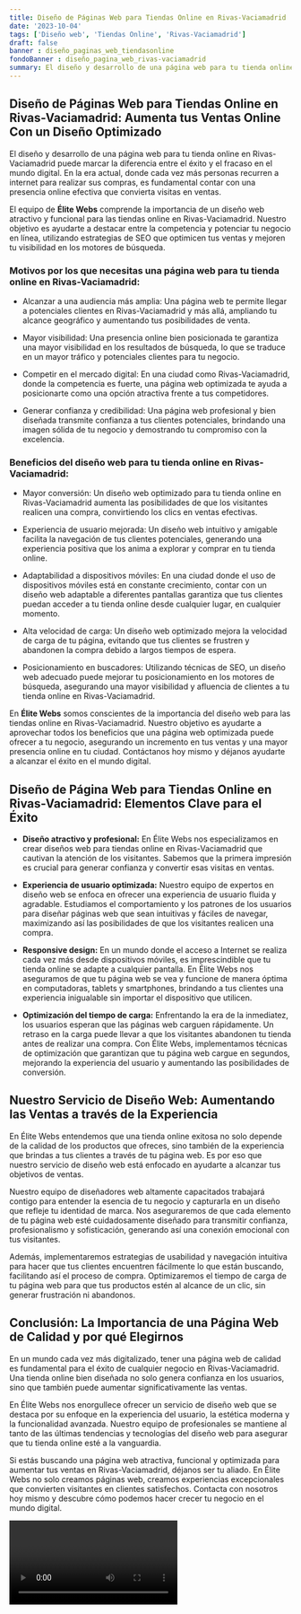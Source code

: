 ```yaml
---
title: Diseño de Páginas Web para Tiendas Online en Rivas-Vaciamadrid
date: '2023-10-04'
tags: ['Diseño web', 'Tiendas Online', 'Rivas-Vaciamadrid']
draft: false
banner : diseño_paginas_web_tiendasonline
fondoBanner : diseño_pagina_web_rivas-vaciamadrid
summary: El diseño y desarrollo de una página web para tu tienda online en RivasVaciamadrid puede marcar la diferencia entre el éxito y el fracaso en el mundo digital. En la era actual, donde cada vez más personas recurren a internet para realizar sus compras, es fundamental contar con una presencia online efectiva que convierta visitas en ventas.
---
```


## Diseño de Páginas Web para Tiendas Online en Rivas-Vaciamadrid: Aumenta tus Ventas Online Con un Diseño Optimizado

El diseño y desarrollo de una página web para tu tienda online en Rivas-Vaciamadrid puede marcar la diferencia entre el éxito y el fracaso en el mundo digital. En la era actual, donde cada vez más personas recurren a internet para realizar sus compras, es fundamental contar con una presencia online efectiva que convierta visitas en ventas.

El equipo de **Élite Webs** comprende la importancia de un diseño web atractivo y funcional para las tiendas online en Rivas-Vaciamadrid. Nuestro objetivo es ayudarte a destacar entre la competencia y potenciar tu negocio en línea, utilizando estrategias de SEO que optimicen tus ventas y mejoren tu visibilidad en los motores de búsqueda.

### Motivos por los que necesitas una página web para tu tienda online en Rivas-Vaciamadrid:

- Alcanzar a una audiencia más amplia: Una página web te permite llegar a potenciales clientes en Rivas-Vaciamadrid y más allá, ampliando tu alcance geográfico y aumentando tus posibilidades de venta.

- Mayor visibilidad: Una presencia online bien posicionada te garantiza una mayor visibilidad en los resultados de búsqueda, lo que se traduce en un mayor tráfico y potenciales clientes para tu negocio.

- Competir en el mercado digital: En una ciudad como Rivas-Vaciamadrid, donde la competencia es fuerte, una página web optimizada te ayuda a posicionarte como una opción atractiva frente a tus competidores.

- Generar confianza y credibilidad: Una página web profesional y bien diseñada transmite confianza a tus clientes potenciales, brindando una imagen sólida de tu negocio y demostrando tu compromiso con la excelencia.

### Beneficios del diseño web para tu tienda online en Rivas-Vaciamadrid:

- Mayor conversión: Un diseño web optimizado para tu tienda online en Rivas-Vaciamadrid aumenta las posibilidades de que los visitantes realicen una compra, convirtiendo los clics en ventas efectivas.

- Experiencia de usuario mejorada: Un diseño web intuitivo y amigable facilita la navegación de tus clientes potenciales, generando una experiencia positiva que los anima a explorar y comprar en tu tienda online.

- Adaptabilidad a dispositivos móviles: En una ciudad donde el uso de dispositivos móviles está en constante crecimiento, contar con un diseño web adaptable a diferentes pantallas garantiza que tus clientes puedan acceder a tu tienda online desde cualquier lugar, en cualquier momento.

- Alta velocidad de carga: Un diseño web optimizado mejora la velocidad de carga de tu página, evitando que tus clientes se frustren y abandonen la compra debido a largos tiempos de espera.

- Posicionamiento en buscadores: Utilizando técnicas de SEO, un diseño web adecuado puede mejorar tu posicionamiento en los motores de búsqueda, asegurando una mayor visibilidad y afluencia de clientes a tu tienda online en Rivas-Vaciamadrid.

En **Élite Webs** somos conscientes de la importancia del diseño web para las tiendas online en Rivas-Vaciamadrid. Nuestro objetivo es ayudarte a aprovechar todos los beneficios que una página web optimizada puede ofrecer a tu negocio, asegurando un incremento en tus ventas y una mayor presencia online en tu ciudad. Contáctanos hoy mismo y déjanos ayudarte a alcanzar el éxito en el mundo digital.

<GifSeo />

<Cta />

## Diseño de Página Web para Tiendas Online en Rivas-Vaciamadrid: Elementos Clave para el Éxito

- **Diseño atractivo y profesional:** En Élite Webs nos especializamos en crear diseños web para tiendas online en Rivas-Vaciamadrid que cautivan la atención de los visitantes. Sabemos que la primera impresión es crucial para generar confianza y convertir esas visitas en ventas.

- **Experiencia de usuario optimizada:** Nuestro equipo de expertos en diseño web se enfoca en ofrecer una experiencia de usuario fluida y agradable. Estudiamos el comportamiento y los patrones de los usuarios para diseñar páginas web que sean intuitivas y fáciles de navegar, maximizando así las posibilidades de que los visitantes realicen una compra.

- **Responsive design:** En un mundo donde el acceso a Internet se realiza cada vez más desde dispositivos móviles, es imprescindible que tu tienda online se adapte a cualquier pantalla. En Élite Webs nos aseguramos de que tu página web se vea y funcione de manera óptima en computadoras, tablets y smartphones, brindando a tus clientes una experiencia inigualable sin importar el dispositivo que utilicen.

- **Optimización del tiempo de carga:** Enfrentando la era de la inmediatez, los usuarios esperan que las páginas web carguen rápidamente. Un retraso en la carga puede llevar a que los visitantes abandonen tu tienda antes de realizar una compra. Con Élite Webs, implementamos técnicas de optimización que garantizan que tu página web cargue en segundos, mejorando la experiencia del usuario y aumentando las posibilidades de conversión.

## Nuestro Servicio de Diseño Web: Aumentando las Ventas a través de la Experiencia

En Élite Webs entendemos que una tienda online exitosa no solo depende de la calidad de los productos que ofreces, sino también de la experiencia que brindas a tus clientes a través de tu página web. Es por eso que nuestro servicio de diseño web está enfocado en ayudarte a alcanzar tus objetivos de ventas.

Nuestro equipo de diseñadores web altamente capacitados trabajará contigo para entender la esencia de tu negocio y capturarla en un diseño que refleje tu identidad de marca. Nos aseguraremos de que cada elemento de tu página web esté cuidadosamente diseñado para transmitir confianza, profesionalismo y sofisticación, generando así una conexión emocional con tus visitantes.

Además, implementaremos estrategias de usabilidad y navegación intuitiva para hacer que tus clientes encuentren fácilmente lo que están buscando, facilitando así el proceso de compra. Optimizaremos el tiempo de carga de tu página web para que tus productos estén al alcance de un clic, sin generar frustración ni abandonos.

## Conclusión: La Importancia de una Página Web de Calidad y por qué Elegirnos

En un mundo cada vez más digitalizado, tener una página web de calidad es fundamental para el éxito de cualquier negocio en Rivas-Vaciamadrid. Una tienda online bien diseñada no solo genera confianza en los usuarios, sino que también puede aumentar significativamente las ventas.

En Élite Webs nos enorgullece ofrecer un servicio de diseño web que se destaca por su enfoque en la experiencia del usuario, la estética moderna y la funcionalidad avanzada. Nuestro equipo de profesionales se mantiene al tanto de las últimas tendencias y tecnologías del diseño web para asegurar que tu tienda online esté a la vanguardia.

Si estás buscando una página web atractiva, funcional y optimizada para aumentar tus ventas en Rivas-Vaciamadrid, déjanos ser tu aliado. En Élite Webs no solo creamos páginas web, creamos experiencias excepcionales que convierten visitantes en clientes satisfechos. Contacta con nosotros hoy mismo y descubre cómo podemos hacer crecer tu negocio en el mundo digital.

<Video />

<CtaBot job='Tiendas Online' city='Rivas-Vaciamadrid'/>

<Gmaps query='Rivas-Vaciamadrid+españa+maps' />